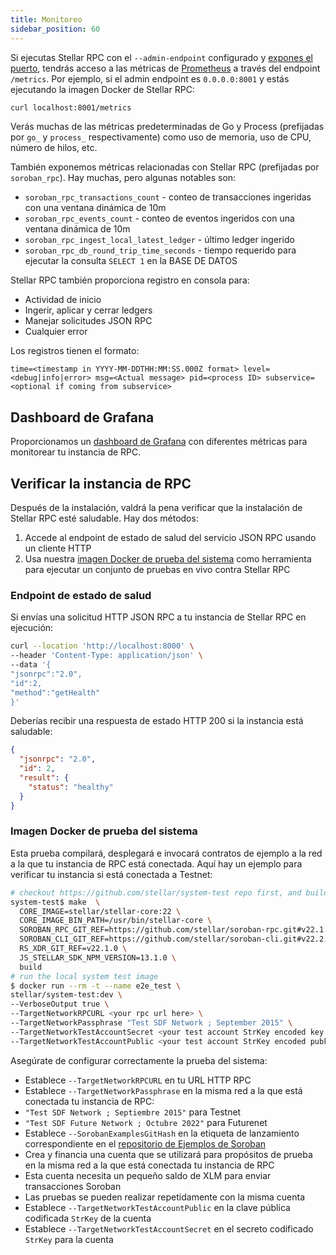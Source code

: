 ```yaml
---
title: Monitoreo
sidebar_position: 60
---
```


Si ejecutas Stellar RPC con el `--admin-endpoint` configurado y [expones el puerto](https://docs.docker.com/engine/reference/commandline/run/#publish), tendrás acceso a las métricas de [Prometheus](https://prometheus.io/) a través del endpoint `/metrics`. Por ejemplo, si el admin endpoint es `0.0.0.0:8001` y estás ejecutando la imagen Docker de Stellar RPC:

```bash
curl localhost:8001/metrics
```

Verás muchas de las métricas predeterminadas de Go y Process (prefijadas por `go_` y `process_` respectivamente) como uso de memoria, uso de CPU, número de hilos, etc.

También exponemos métricas relacionadas con Stellar RPC (prefijadas por `soroban_rpc`). Hay muchas, pero algunas notables son:

- `soroban_rpc_transactions_count` - conteo de transacciones ingeridas con una ventana dinámica de 10m
- `soroban_rpc_events_count` - conteo de eventos ingeridos con una ventana dinámica de 10m
- `soroban_rpc_ingest_local_latest_ledger` - último ledger ingerido
- `soroban_rpc_db_round_trip_time_seconds` - tiempo requerido para ejecutar la consulta `SELECT 1` en la BASE DE DATOS

Stellar RPC también proporciona registro en consola para:

- Actividad de inicio
- Ingerir, aplicar y cerrar ledgers
- Manejar solicitudes JSON RPC
- Cualquier error

Los registros tienen el formato:

```
time=<timestamp in YYYY-MM-DDTHH:MM:SS.000Z format> level=<debug|info|error> msg=<Actual message> pid=<process ID> subservice=<optional if coming from subservice>
```

## Dashboard de Grafana

Proporcionamos un [dashboard de Grafana](https://grafana.com/grafana/dashboards/19229-soroban-rpc/) con diferentes métricas para monitorear tu instancia de RPC.

## Verificar la instancia de RPC

Después de la instalación, valdrá la pena verificar que la instalación de Stellar RPC esté saludable. Hay dos métodos:

1. Accede al endpoint de estado de salud del servicio JSON RPC usando un cliente HTTP
2. Usa nuestra [imagen Docker de prueba del sistema](https://hub.docker.com/r/stellar/system-test/tags) como herramienta para ejecutar un conjunto de pruebas en vivo contra Stellar RPC

### Endpoint de estado de salud

Si envías una solicitud HTTP JSON RPC a tu instancia de Stellar RPC en ejecución:

```bash
curl --location 'http://localhost:8000' \
--header 'Content-Type: application/json' \
--data '{
"jsonrpc":"2.0",
"id":2,
"method":"getHealth"
}'
```

Deberías recibir una respuesta de estado HTTP 200 si la instancia está saludable:

```json
{
  "jsonrpc": "2.0",
  "id": 2,
  "result": {
    "status": "healthy"
  }
}
```

### Imagen Docker de prueba del sistema

Esta prueba compilará, desplegará e invocará contratos de ejemplo a la red a la que tu instancia de RPC está conectada. Aquí hay un ejemplo para verificar tu instancia si está conectada a Testnet:

```bash
# checkout https://github.com/stellar/system-test repo first, and build the image locally with release component versions
system-test$ make  \
  CORE_IMAGE=stellar/stellar-core:22 \
  CORE_IMAGE_BIN_PATH=/usr/bin/stellar-core \
  SOROBAN_RPC_GIT_REF=https://github.com/stellar/soroban-rpc.git#v22.1.2 \
  SOROBAN_CLI_GIT_REF=https://github.com/stellar/soroban-cli.git#v22.2.0 \
  RS_XDR_GIT_REF=v22.1.0 \
  JS_STELLAR_SDK_NPM_VERSION=13.1.0 \
  build
# run the local system test image
$ docker run --rm -t --name e2e_test \
stellar/system-test:dev \
--VerboseOutput true \
--TargetNetworkRPCURL <your rpc url here> \
--TargetNetworkPassphrase "Test SDF Network ; September 2015" \
--TargetNetworkTestAccountSecret <your test account StrKey encoded key here > \
--TargetNetworkTestAccountPublic <your test account StrKey encoded pubkey here> \
```

Asegúrate de configurar correctamente la prueba del sistema:

- Establece `--TargetNetworkRPCURL` en tu URL HTTP RPC
- Establece `--TargetNetworkPassphrase` en la misma red a la que está conectada tu instancia de RPC:
- `"Test SDF Network ; Septiembre 2015"` para Testnet
- `"Test SDF Future Network ; Octubre 2022"` para Futurenet
- Establece `--SorobanExamplesGitHash` en la etiqueta de lanzamiento correspondiente en el [repositorio de Ejemplos de Soroban](https://github.com/stellar/soroban-examples/tags)
- Crea y financia una cuenta que se utilizará para propósitos de prueba en la misma red a la que está conectada tu instancia de RPC
- Esta cuenta necesita un pequeño saldo de XLM para enviar transacciones Soroban
- Las pruebas se pueden realizar repetidamente con la misma cuenta
- Establece `--TargetNetworkTestAccountPublic` en la clave pública codificada `StrKey` de la cuenta
- Establece `--TargetNetworkTestAccountSecret` en el secreto codificado `StrKey` para la cuenta
